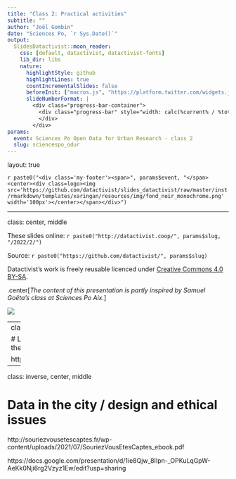 ```yaml
---
title: "Class 2: Practical activities"
subtitle: ""
author: "Joël Gombin"
date: "Sciences Po, `r Sys.Date()`"
output:
  SlidesDatactivist::moon_reader:
    css: [default, datactivist, datactivist-fonts]
    lib_dir: libs
    nature:
      highlightStyle: github
      highlightLines: true
      countIncrementalSlides: false
      beforeInit: ["macros.js", "https://platform.twitter.com/widgets.js"]
      slideNumberFormat: |
        <div class="progress-bar-container">
          <div class="progress-bar" style="width: calc(%current% / %total% * 100%);">
          </div>
        </div>
params:
  event: Sciences Po Open Data for Urban Research - class 2
  slug: sciencespo_odur
---
```


layout: true

<style>
.remark-slide-number {
  position: inherit;
}

.remark-slide-number .progress-bar-container {
  position: absolute;
  bottom: 0;
  height: 4px;
  display: block;
  left: 0;
  right: 0;
}

.remark-slide-number .progress-bar {
  height: 100%;
  background-color: #e95459;
}

</style>

`r paste0("<div class='my-footer'><span>", params$event, "</span> <center><div class=logo><img src='https://github.com/datactivist/slides_datactivist/raw/master/inst/rmarkdown/templates/xaringan/resources/img/fond_noir_monochrome.png' width='100px'></center></span></div>")`

---

class: center, middle

These slides online: `r paste0("http://datactivist.coop/", params$slug, "/2022/2/")`

Source: `r paste0("https://github.com/datactivist/", params$slug)`

Datactivist's work is freely reusable licenced under [Creative Commons 4.0 BY-SA](https://creativecommons.org/licenses/by-sa/4.0/legalcode.fr).

.center[*The content of this presentation is partly inspired by Samuel Goëta's class at Sciences Po Aix.*]

![](https://mirrors.creativecommons.org/presskit/buttons/88x31/png/by-sa.png)

---
class: inverse, center, middle

# Let's sum up what we learned during the previous class

https://airtable.com/shrajAoJJdO2KcxY7

---
class: inverse, center, middle

# Data in the city / design and ethical issues

http://souriezvousetescaptes.fr/wp-content/uploads/2021/07/SouriezVousEtesCaptes_ebook.pdf

https://docs.google.com/presentation/d/1ie8Qjw_8IIpn-_OPKuLqGpW-AeKk0Nji6rg2Vzyz1Ew/edit?usp=sharing



